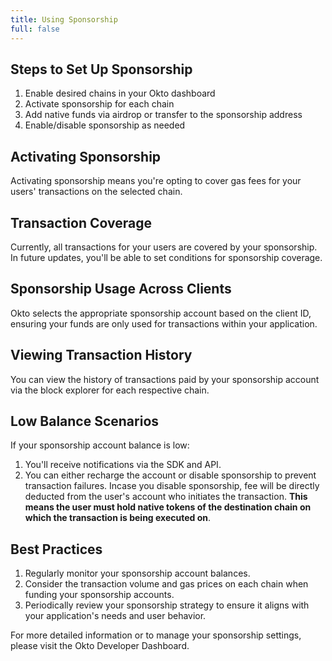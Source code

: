 ```yaml
---
title: Using Sponsorship
full: false
---
```


## **Steps to Set Up Sponsorship**

1. Enable desired chains in your Okto dashboard  
2. Activate sponsorship for each chain  
3. Add native funds via airdrop or transfer to the sponsorship address  
4. Enable/disable sponsorship as needed  
   

## **Activating Sponsorship**

Activating sponsorship means you're opting to cover gas fees for your users' transactions on the selected chain.

## **Transaction Coverage**

Currently, all transactions for your users are covered by your sponsorship. In future updates, you'll be able to set conditions for sponsorship coverage.

## **Sponsorship Usage Across Clients**

Okto selects the appropriate sponsorship account based on the client ID, ensuring your funds are only used for transactions within your application.

## **Viewing Transaction History**

You can view the history of transactions paid by your sponsorship account via the block explorer for each respective chain.

## **Low Balance Scenarios**

If your sponsorship account balance is low:

1. You'll receive notifications via the SDK and API. 
2. You can either recharge the account or disable sponsorship to prevent transaction failures. Incase you disable sponsorship, fee will be directly deducted from the user's account who initiates the transaction. **This means the user must hold native tokens of the destination chain on which the transaction is being executed on**. 
   

## **Best Practices**

1. Regularly monitor your sponsorship account balances.  
2. Consider the transaction volume and gas prices on each chain when funding your sponsorship accounts.  
3. Periodically review your sponsorship strategy to ensure it aligns with your application's needs and user behavior.

For more detailed information or to manage your sponsorship settings, please visit the Okto Developer Dashboard.